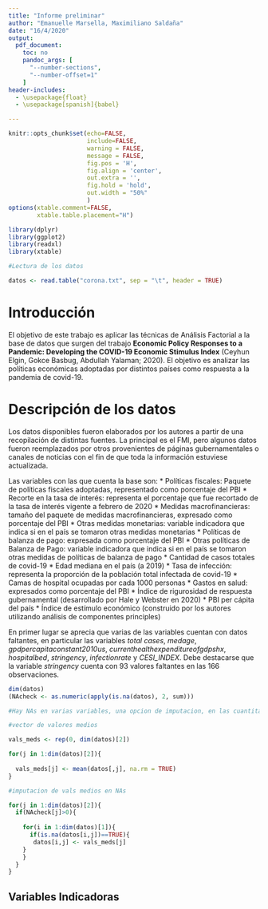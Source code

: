 ```yaml
---
title: "Informe preliminar"
author: "Emanuelle Marsella, Maximiliano Saldaña"
date: "16/4/2020"
output:
  pdf_document:
    toc: no
    pandoc_args: [
      "--number-sections",
      "--number-offset=1"
    ]
header-includes:
  - \usepackage{float}
  - \usepackage[spanish]{babel}

---
```


```r
knitr::opts_chunk$set(echo=FALSE,
                      include=FALSE,
                      warning = FALSE,
                      message = FALSE,
                      fig.pos = 'H',
                      fig.align = 'center',
                      out.extra = '',
                      fig.hold = 'hold',
                      out.width = "50%"
                      )
options(xtable.comment=FALSE,
        xtable.table.placement="H")
```


```r
library(dplyr)
library(ggplot2)
library(readxl)
library(xtable)


```

\title{Proyecto Análisis Multivariado\\ 

\large Análisis Multivariado, UdelaR
}

\author{Emanuelle Marsella, Maximiliano Saldaña}

\date{Junio 2021}


\maketitle



\newpage

\tableofcontents

\newpage


```r
#Lectura de los datos

datos <- read.table("corona.txt", sep = "\t", header = TRUE)
```



# Introducción

El objetivo de este trabajo es aplicar las técnicas de Análisis Factorial a la base de datos que surgen del trabajo **Economic Policy Responses to a Pandemic: Developing the COVID-19 Economic Stimulus Index** (Ceyhun Elgin, Gokce Basbug, Abdullah Yalaman; 2020). El objetivo es analizar las políticas económicas adoptadas por distintos países como respuesta a la pandemia de covid-19. 



# Descripción de los datos

Los datos disponibles fueron elaborados por los autores a partir de una recopilación de distintas fuentes. La principal es el FMI, pero algunos datos fueron reemplazados por otros provenientes de páginas gubernamentales o canales de noticias con el fin de que toda la información estuviese actualizada. \underline{La información se extiende  hasta el 31 de marzo de 2020. (ver bien si esto es cierto, o si aunque el artículo diga eso la base que nos dio Federico es una versión más actualizada)}

Las variables con las que cuenta la base son:
* Políticas fiscales: Paquete de políticas fiscales adoptadas, representado como porcentaje del PBI
* Recorte en la tasa de interés: representa el porcentaje que fue recortado de la tasa de interés vigente a febrero de 2020
* Medidas macrofinancieras: tamaño del paquete de medidas macrofinancieras, expresado como porcentaje del PBI
* Otras medidas monetarias: variable indicadora que indica si en el país se tomaron otras medidas monetarias
* Políticas de balanza de pago: expresada como porcentaje del PBI
* Otras políticas de Balanza de Pago: variable indicadora que indica si en el país se tomaron otras medidas de políticas de balanza de pago
* Cantidad de casos totales de covid-19
* Edad mediana en el país (a 2019)
* Tasa de infección: representa la proporción de la población total infectada de covid-19
* Camas de hospital ocupadas por cada 1000 personas
* Gastos en salud: expresados como porcentaje del PBI
* Índice de rigurosidad de respuesta gubernamental (desarrollado por Hale y Webster en 2020)
* PBI per cápita del país
* Índice de estímulo económico (construido por los autores utilizando análisis de componentes principles)


En primer lugar se aprecia que varias de las variables cuentan con datos faltantes, en particular las variables *total cases*, *medage*, *gpdpercapitaconstant2010us*, *currenthealthexpenditureofgdpshx*, *hospitalbed*, *stringency*, *infectionrate* y *CESI_INDEX*. Debe destacarse que la variable *stringency* cuenta con 93 valores faltantes en las 166 observaciones.

```r

dim(datos)
(NAcheck <- as.numeric(apply(is.na(datos), 2, sum)))

#Hay NAs en varias variables, una opcion de imputacion, en las cuantitativas imputar la media y en las cualitativas el modo. Stringency tiene 93 NAs (evaluar sacarla)

#vector de valores medios

vals_meds <- rep(0, dim(datos)[2])

for(j in 1:dim(datos)[2]){
  
  vals_meds[j] <- mean(datos[,j], na.rm = TRUE)
}

#imputacion de vals medios en NAs

for(j in 1:dim(datos)[2]){
  if(NAcheck[j]>0){
    
    for(i in 1:dim(datos)[1]){
      if(is.na(datos[i,j])==TRUE){
       datos[i,j] <- vals_meds[j] 
    }
    }
  }
}
```


## Variables Indicadoras





